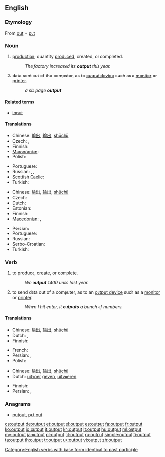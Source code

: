 ==English==
{{wikipedia}}

===Etymology===
From [[out]] + [[put]]

===Noun===
{{en-noun|s|-}}

# {{economics}} [[production]]; quantity [[produce]]d, created, or completed.
#: ''The factory increased its '''output''' this year.''
# {{computing}} data sent out of the computer, as to [[output device]] such as a [[monitor]] or [[printer]].
#: ''a six page '''output'''''

====Related terms====
* [[input]]

====Translations====
{{trans-top|production; quantity produced, created, or completed}}
* Chinese: [[輸出]], [[输出]], [[shūchū]]
* Czech: {{t+|cs|výstup|m}}, {{t-|cs|produkce|f}}
* Finnish: {{t+|fi|tuotanto}}
* [[Macedonian]]: {{t-|mk|производство|n|tr=proízvodstvo}}
* Polish: {{t|pl|produkcja}}
{{trans-mid}}
* Portuguese: {{t|pt|produção|f}}
* Russian: {{t+|ru|производство|n|tr=proizvódstvo}}, {{t+|ru|продукция|f|tr=prodúkcija}}, {{t|ru|выработка|f|tr=výrabotka}}
* [[Scottish Gaelic]]: {{t-|gd|toradh|m|xs=Scottish Gaelic}}
* Turkish: {{t+|tr|çıktı}}
{{trans-bottom}}

{{trans-top|data sent out of the computer}}
* Chinese: [[輸出]], [[输出]], [[shūchū]]
* Czech: {{t+|cs|výstup|m}}
* Dutch: {{t-|nl|uitvoer}}
* Estonian: {{t|et|väljund}}
* Finnish: {{t-|fi|tuloste}}
* [[Macedonian]]: {{t|mk|излезен податок|m|tr=ízlezen pódatok}}, {{t|mk|излезни податоци|p|tr=ízlezni podátoci}}
{{trans-mid}}
* Persian: {{t|fa|برونداد|alt=بُرونداد|xs=Persian}}
* Portuguese: {{t+|pt|saída|f|alt=saída (de dados/informação)}}
* Russian: {{t+|ru|вывод|m|tr=vývod}}
* Serbo-Croatian: {{t|sh|izlazni podatak|xs=Serbo-Croatian}}
* Turkish: {{t+|tr|çıktı}}
{{trans-bottom}}

===Verb===
{{en-verb|outputs|outputting|'''[[output]]''' or '''[[outputted]]'''}}

# {{economics}} to produce, [[create]], or [[complete]].
#: ''We '''output''' 1400 units last year.''
# {{computing}} to send data out of a computer, as to an [[output device]] such as a [[monitor]] or [[printer]].
#: ''When I hit enter, it '''outputs''' a bunch of numbers.''

====Translations====
{{trans-top|produce or create}}
* Chinese: [[輸出]], [[输出]], [[shūchū]]
* Dutch: {{t+|nl|produceren}}, {{t+|nl|opleveren}}
* Finnish: {{t+|fi|tuottaa}}
{{trans-mid}}
* French: {{t|fr|produire}}
* Persian: {{t|fa|فرآوردن|xs=Persian}}, {{t+|fa|تولید|xs=Persian}}
* Polish: {{t+|pl|produkować}}
{{trans-bottom}}

{{trans-top|send data to out of a computer}}
* Chinese: [[輸出]], [[输出]], [[shūchū]]
* Dutch: {{l|nl|als}} [[uitvoer]] [[geven]], [[uitvoeren]]
{{trans-mid}}
* Finnish: {{t-|fi|tulostaa}}
* Persian: {{t|fa|بروندادن|alt=بُروندادن|xs=Persian}}, {{t|fa|برونداد|alt=بُرونداد|xs=Persian}}
{{trans-bottom}}

===Anagrams===
* [[putout#English|putout]], [[put out#English|put out]]

[[Category:English verbs with base form identical to past participle]]

[[cs:output]]
[[de:output]]
[[et:output]]
[[el:output]]
[[es:output]]
[[fa:output]]
[[fr:output]]
[[ko:output]]
[[io:output]]
[[it:output]]
[[kn:output]]
[[lt:output]]
[[hu:output]]
[[ml:output]]
[[my:output]]
[[ja:output]]
[[pl:output]]
[[pt:output]]
[[ru:output]]
[[simple:output]]
[[fi:output]]
[[ta:output]]
[[th:output]]
[[tr:output]]
[[uk:output]]
[[vi:output]]
[[zh:output]]